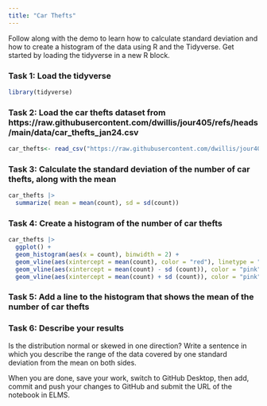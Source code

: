 ```yaml
---
title: "Car Thefts"
---
```


Follow along with the demo to learn how to calculate standard deviation and how to create a histogram of the data using R and the Tidyverse. Get started by loading the tidyverse in a new R block.

### Task 1: Load the tidyverse

```r
library(tidyverse)
```



### Task 2: Load the car thefts dataset from https://raw.githubusercontent.com/dwillis/jour405/refs/heads/main/data/car_thefts_jan24.csv

```r

car_thefts<- read_csv("https://raw.githubusercontent.com/dwillis/jour405/refs/heads/main/data/car_thefts_jan24.csv")


```


### Task 3: Calculate the standard deviation of the number of car thefts, along with the mean

```r

car_thefts |>
  summarize( mean = mean(count), sd = sd(count))


```


### Task 4: Create a histogram of the number of car thefts


```r

car_thefts |> 
  ggplot() +
  geom_histogram(aes(x = count), binwidth = 2) +
  geom_vline(aes(xintercept = mean(count), color = "red"), linetype = "dashed", size = 1 ) +
  geom_vline(aes(xintercept = mean(count) - sd (count)), color = "pink", linetype = "dashed", size = 1 ) +
  geom_vline(aes(xintercept = mean(count) + sd (count)), color = "pink", linetype = "dashed", size = 1 )


```


### Task 5: Add a line to the histogram that shows the mean of the number of car thefts


### Task 6: Describe your results

Is the distribution normal or skewed in one direction? Write a sentence in which you describe the range of the data covered by one standard deviation from the mean on both sides.



When you are done, save your work, switch to GitHub Desktop, then add, commit and push your changes to GitHub and submit the URL of the notebook in ELMS.
